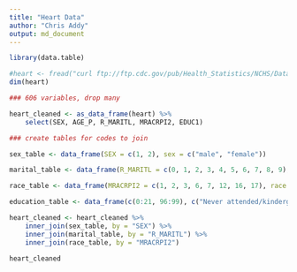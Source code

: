```yaml
---
title: "Heart Data"
author: "Chris Addy"
output: md_document
---
```


```r
library(data.table)
```

```r
#heart <- fread("curl ftp://ftp.cdc.gov/pub/Health_Statistics/NCHS/Datasets/NHIS/2015/personsx.zip | funzip")
dim(heart)

### 606 variables, drop many

heart_cleaned <- as_data_frame(heart) %>%
	select(SEX, AGE_P, R_MARITL, MRACRPI2, EDUC1)

### create tables for codes to join

sex_table <- data_frame(SEX = c(1, 2), sex = c("male", "female"))

marital_table <- data_frame(R_MARITL = c(0, 1, 2, 3, 4, 5, 6, 7, 8, 9), marital = c("Under 14 years", "Married - spouse in household", "Married - spouse not in household", "Married - spouse in household unknown", "Widowed", "Divorced", "Separated", "Never married", "Living with partner", "Unknown marital status"))

race_table <- data_frame(MRACRPI2 = c(1, 2, 3, 6, 7, 12, 16, 17), race = c("White", "Black/African American", "Indian (American) (includes Eskimo, Aleut)", "Chinese", "Filipino", "Asian Indian", "Other race*", "Multiple race, no primary race selected"))

education_table <- data_frame(c(0:21, 96:99), c("Never attended/kindergarten only", "1st grade", "2nd grade", "3rd grade", "4th grade", "5th grade", "6th grade", "7th grade", "8th grade", "9th grade", "10th grade", "11th grade", "12th grade, no diploma", "GED or equivalent", "High School Graduate", "Some college, no degree", "Associate degree: occupational, technical, or vocational program", "Associate degree: academic program", "Bachelor's degree (Example: BA, AB, BS, BBA)", "Master's degree (Example: MA, MS, MEng, MEd, MBA)", "Professional School degree (Example: MD, DDS, DVM, JD)", "Doctoral degree (Example: PhD, EdD)", "Child under 5 years old", "Refused", "Not ascertained", "Don't know"))

heart_cleaned <- heart_cleaned %>%
	inner_join(sex_table, by = "SEX") %>%
	inner_join(marital_table, by = "R_MARITL") %>%
	inner_join(race_table, by = "MRACRPI2")

heart_cleaned
```
